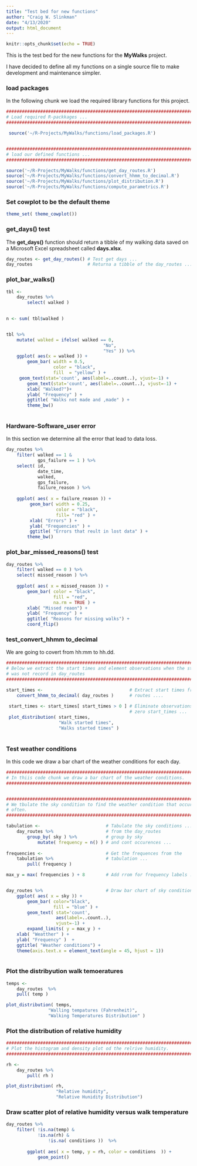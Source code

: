 ```yaml
---
title: "Test bed for new functions"
author: "Craig W. Slinkman"
date: "4/13/2020"
output: html_document
---
```


```r
knitr::opts_chunk$set(echo = TRUE)
```

This is the test bed for the new functions for the **MyWalks** project.  

I have decided to define all my functions on a single source file to make development and
maintenance simpler.

### load packages

In the following chunk we load the required library functions for this project.

```r

###############################################################################
# Load required R-packkages ...
###############################################################################

 source('~/R-Projects/MyWalks/functions/load_packages.R')


###############################################################################
# load our defined functions ...
###############################################################################

source('~/R-Projects/MyWalks/functions/get_day_routes.R')
source('~/R-Projects/MyWalks/functions/convert_hhmm_to_decimal.R')
source('~/R-Projects/MyWalks/functions/plot_distribution.R')
source('~/R-Projects/MyWalks/functions/compute_parametrics.R')

```


### Set cowplot to be  the  default theme
```r
theme_set( theme_cowplot())
```



### get_days()  test

The **get_days()** function should return a tibble of my walking data saved on a Microsoft Excel spreadsheet called **days.xlsx**.  

```r
day_routes <- get_day_routes() # Test get days ...
day_routes                     # Returna a tibble of the day_routes ...
```


### plot_bar_walks()

```r

tbl <-
    day_routes %>% 
        select( walked ) 
            

n <- sum( tbl$walked )


tbl %>% 
    mutate( walked = ifelse( walked == 0,
                                     "No",
                                     "Yes" )) %>% 
    ggplot( aes(x = walked )) +
        geom_bar( width = 0.5,
                  color = "black",
                  fill  = "yellow" ) +
     geom_text(stat='count', aes(label=..count..), vjust=-1) +
        geom_text(stat='count', aes(label=..count..), vjust=-1) +
        xlab( "Walked?")+ 
        ylab( "Frequency" ) +
        ggtitle( "Walks not made and ,made" ) +
        theme_bw()
 
```

### Hardware-Software_user error

In this section we determine all the error that lead to data loss.

```r

day_routes %>%
    filter( walked == 1 & 
            gps_failure == 1 ) %>% 
    select( id,
            date_time,
            walked,
            gps_failure,
            failure_reason ) %>% 
    
    ggplot( aes( x = failure_reason )) +
         geom_bar( width = 0.25,
                   color = "black",
                   fill= "red" ) +
         xlab( "Errors" ) +
         ylab( "Frequencies" ) +
         ggtitle( "Errors that reult in lost data" ) +
        theme_bw()
```


### plot_bar_missed_reasons() test

```r

day_routes %>% 
    filter( walked == 0 ) %>% 
    select( missed_reason ) %>% 
    
    ggplot( aes( x = missed_reason )) +
        geom_bar( color = "black",
                  fill = "red",
                  na.rm = TRUE ) +
        xlab( "Missed reaon") +
        ylab( "Frequency" ) +
        ggtitle( "Reasons for missing walks") +
        coord_flip()

```

### test_convert_hhmm to_decimal

We are going to covert from hh:mm to hh.dd.

```r

###############################################################################
# Below we extract the start times and element observations when the start time
# was not record in day_routes
###############################################################################

start_times <-                                 # Extract start times from 
    convert_hhmm_to_decimal( day_routes )      # routes ....
 
 start_times <- start_times[ start_times > 0 ] # Eliminate observations when
                                               # zero start_times ...
 plot_distribution( start_times,
                    "Walk started times",
                    "Walks started times" )
 
```

###  Test weather conditions

In this code we draw a bar chart of the weather conditions for each day.

```r

###############################################################################
# In thiis code chunk we draw a bar chart of the weather conditions.
###############################################################################


###############################################################################
# We tbulate the sky condition to find the weather condition that occurs most
# often.
###############################################################################

tabulation <-                         # Tabulate the sky conditions ...
    day_routes %>%                    # from the day_routes
        group_by( sky ) %>%           # group by sky
            mutate( frequency = n() ) # and cont occurences ...   
    
frequencies <-                        # Get the frequences from the
    tabulation %>%                    # tabulation ...
        pull( frequency )

max_y = max( frequencies ) + 8        # Add rrom for frequency labels ...          


day_routes %>%                        # Draw bar chart of sky conditions ...                     
    ggplot( aes( x = sky )) +
        geom_bar( color="black",
                  fill = "blue" ) +
        geom_text( stat='count', 
                   aes(label=..count..), 
                   vjust=-1) +
        expand_limits( y = max_y ) +
    xlab( "Weatther" ) +
    ylab( "Frequency" )  +
    ggtitle( "Weather conditions") +
    theme(axis.text.x = element_text(angle = 45, hjust = 1))
    
```

### Plot the distribyution walk temoeratures

```r

temps <- 
    day_routes  %>% 
    pull( temp )

plot_distribution( temps,
                "Walling tempatures (Fahrenheit)",
                "Walking Temperatures Distribution" )

```

### Plot the distribution of relative humidity

```r

###############################################################################
# Plot the histogram and density plot od the relrive humidity.
###############################################################################

rh <-                                 
    day_routes %>% 
        pull( rh )

plot_distribution( rh,
                   "Relative humidity",
                   "Relative Hunidity Distribution")

```

### Draw scatter plot of relative humidity versus walk temperature

```r

day_routes %>%
    filter( !is.na(temp) & 
            !is.na(rh) & 
                !is.na( conditions ))  %>% 
    
        ggplot( aes( x = temp, y = rh, color = conditions  )) +
            geom_point()
        
    
```



    